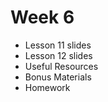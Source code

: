 # Week 6

- <Link to="/week-6/lesson-11">Lesson 11 slides</Link>
- <Link to="/week-6/lesson-12">Lesson 12 slides</Link>
- Useful Resources
- Bonus Materials
- Homework
